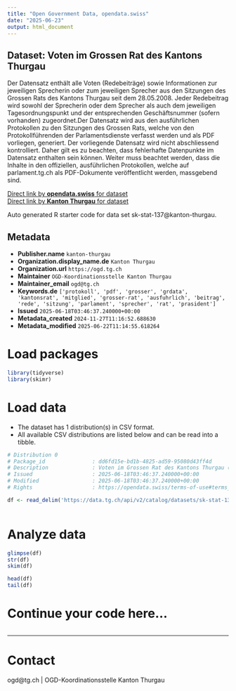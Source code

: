 ```yaml
---
title: "Open Government Data, opendata.swiss"
date: "2025-06-23"
output: html_document
---
```


## Dataset: Voten im Grossen Rat des Kantons Thurgau

Der Datensatz enthält alle Voten (Redebeiträge) sowie Informationen zur jeweiligen Sprecherin oder zum jeweiligen Sprecher aus den Sitzungen des Grossen Rats des Kantons Thurgau seit dem 28.05.2008. Jeder Redebeitrag wird sowohl der Sprecherin oder dem Sprecher als auch dem jeweiligen Tagesordnungspunkt und der entsprechenden Geschäftsnummer (sofern vorhanden) zugeordnet.Der Datensatz wird aus den ausführlichen Protokollen zu den Sitzungen des Grossen Rats, welche von den Protokollführenden der Parlamentsdienste verfasst werden und als PDF vorliegen, generiert. Der vorliegende Datensatz wird nicht abschliessend kontrolliert. Daher gilt es zu beachten, dass fehlerhafte Datenpunkte im Datensatz enthalten sein können. Weiter muss beachtet werden, dass die Inhalte in den offiziellen, ausführlichen Protokollen, welche auf parlament.tg.ch als PDF-Dokumente veröffentlicht werden, massgebend sind.  

[Direct link by **opendata.swiss** for dataset](https://opendata.swiss/de/dataset/voten-im-grossen-rat-des-kantons-thurgau)<br>
[Direct link by **Kanton Thurgau** for dataset](https://data.tg.ch/explore/dataset/sk-stat-137/)

Auto generated R starter code for data set sk-stat-137@kanton-thurgau.

## Metadata

- **Publisher.name** `kanton-thurgau`
- **Organization.display_name.de** `Kanton Thurgau`
- **Organization.url** `https://ogd.tg.ch`
- **Maintainer** `OGD-Koordinationsstelle Kanton Thurgau`
- **Maintainer_email** `ogd@tg.ch`
- **Keywords.de** `['protokoll', 'pdf', 'grosser', 'grdata', 'kantonsrat', 'mitglied', 'grosser-rat', 'ausfuhrlich', 'beitrag', 'rede', 'sitzung', 'parlament', 'sprecher', 'rat', 'prasident']`
- **Issued** `2025-06-18T03:46:37.240000+00:00`
- **Metadata_created** `2024-11-27T11:16:52.688630`
- **Metadata_modified** `2025-06-22T11:14:55.618264`


# Load packages

```r

library(tidyverse)
library(skimr)

```

# Load data

-   The dataset has 1 distribution(s) in CSV format.
-   All available CSV distributions are listed below and can be read into a tibble.

```r

# Distribution 0
# Package_id               : dd6fd15e-bd1b-4825-ad59-95080d43ff4d
# Description              : Voten im Grossen Rat des Kantons Thurgau (csv)
# Issued                   : 2025-06-18T03:46:37.240000+00:00
# Modified                 : 2025-06-18T03:46:37.240000+00:00
# Rights                   : https://opendata.swiss/terms-of-use#terms_by

df <- read_delim('https://data.tg.ch/api/v2/catalog/datasets/sk-stat-137/exports/csv?use_labels=true')



```

# Analyze data

```r

glimpse(df)
str(df)
skim(df)

head(df)
tail(df)

```

# Continue your code here...

```r

```

------------------------------------------------------------------------

# Contact

ogd@tg.ch | OGD-Koordinationsstelle Kanton Thurgau
